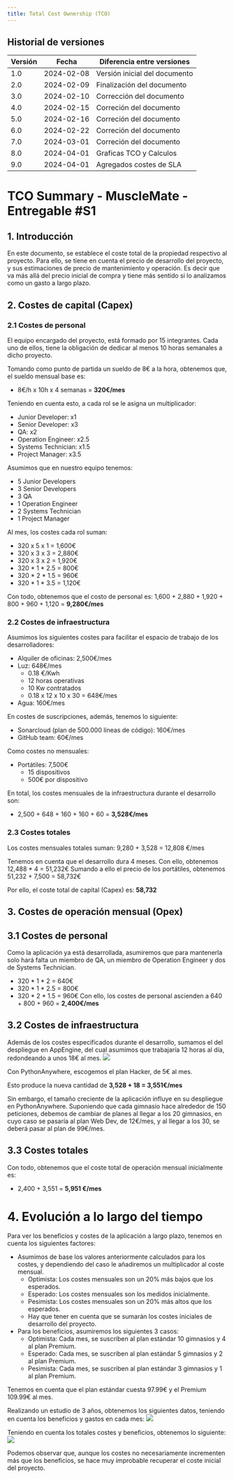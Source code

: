 ```yaml
---
title: Total Cost Ownership (TCO)
---
```


## Historial de versiones

| Versión | Fecha      | Diferencia entre versiones    |
| ------- | ---------- | ----------------------------- |
| 1.0     | 2024-02-08 | Versión inicial del documento |
| 2.0     | 2024-02-09 | Finalización del documento    |
| 3.0     | 2024-02-10 | Corrección del documento      |
| 4.0     | 2024-02-15 | Correción del documento       |
| 5.0     | 2024-02-16 | Correción del documento       |
| 6.0     | 2024-02-22 | Correción del documento       |
| 7.0     | 2024-03-01 | Correción del documento       |
| 8.0     | 2024-04-01 | Graficas TCO y Calculos       |
| 9.0     | 2024-04-01 | Agregados costes de SLA       |

# TCO Summary - MuscleMate - Entregable #S1

## 1. Introducción

En este documento, se establece el coste total de la propiedad respectivo al proyecto. Para ello, se tiene en cuenta el precio de desarrollo del proyecto, y sus estimaciones de precio de mantenimiento y operación. Es decir que va más allá del precio inicial de compra y tiene más sentido si lo analizamos como un gasto a largo plazo.

## 2. Costes de capital (Capex)

### 2.1 Costes de personal

El equipo encargado del proyecto, está formado por 15 integrantes. Cada uno de ellos, tiene la obligación de dedicar al menos 10 horas semanales a dicho proyecto.

Tomando como punto de partida un sueldo de 8€ a la hora, obtenemos que, el sueldo mensual base es:
- 8€/h x 10h x 4 semanas = **320€/mes**

Teniendo en cuenta esto, a cada rol se le asigna un multiplicador:

- Junior Developer: x1
- Senior Developer: x3
- QA: x2
- Operation Engineer: x2.5
- Systems Technician: x1.5
- Project Manager: x3.5

Asumimos que en nuestro equipo tenemos:
- 5 Junior Developers
- 3 Senior Developers
- 3 QA
- 1 Operation Engineer
- 2 Systems Technician
- 1 Project Manager

Al mes, los costes cada rol suman:
- 320 x 5 x 1 = 1,600€
- 320 x 3 x 3 = 2,880€
- 320 x 3 x 2 = 1,920€
- 320 * 1 * 2.5 = 800€
- 320 * 2 * 1.5 = 960€
- 320 * 1 * 3.5 = 1,120€

Con todo, obtenemos que el costo de personal es:
1,600 + 2,880 + 1,920 + 800 + 960 + 1,120 = **9,280€/mes**

### 2.2 Costes de infraestructura

Asumimos los siguientes costes para facilitar el espacio de trabajo de los desarrolladores:
- Alquiler de oficinas: 2,500€/mes
- Luz: 648€/mes
  - 0.18 €/Kwh
  - 12 horas operativas
  - 10 Kw contratados
  - 0.18 x 12 x 10 x 30 = 648€/mes
- Agua: 160€/mes

En costes de suscripciones, además, tenemos lo siguiente:
- Sonarcloud (plan de 500.000 líneas de código): 160€/mes
- GitHub team: 60€/mes

Como costes no mensuales:
- Portátiles: 7,500€
  - 15 dispositivos
  - 500€ por dispositivo

En total, los costes mensuales de la infraestructura durante el desarrollo son:
- 2,500 + 648 + 160 + 160 + 60 = **3,528€/mes**

### 2.3 Costes totales

Los costes mensuales totales suman:
9,280 + 3,528 = 12,808 €/mes

Tenemos en cuenta que el desarrollo dura 4 meses. Con ello, obtenemos 12,488 * 4 = 51,232€
Sumando a ello el precio de los portátiles, obtenemos 51,232 + 7,500 = 58,732€

Por ello, el coste total de capital (Capex) es: **58,732**

## 3. Costes de operación mensual (Opex)

## 3.1 Costes de personal

Como la aplicación ya está desarrollada, asumiremos que para mantenerla solo hará falta un miembro de QA, un miembro de Operation Engineer y dos de Systems Technician.
- 320 * 1 * 2 = 640€
- 320 * 1 * 2.5 = 800€
- 320 * 2 * 1.5 = 960€
Con ello, los costes de personal ascienden a 640 + 800 + 960 = **2,400€/mes**

## 3.2 Costes de infraestructura

Además de los costes especificados durante el desarrollo, sumamos el del despliegue en AppEngine, del cual asumimos que trabajaría 12 horas al día, redondeando a unos 18€ al mes.
![](/img/appenginecosts.png)

Con PythonAnywhere, escogemos el plan Hacker, de 5€ al mes.

Esto produce la nueva cantidad de **3,528 + 18 = 3,551€/mes**

Sin embargo, el tamaño creciente de la aplicación influye en su despliegue en PythonAnywhere. Suponiendo que cada gimnasio hace alrededor de 150 peticiones,
debemos de cambiar de planes al llegar a los 20 gimnasios, en cuyo caso se pasaría al plan Web Dev, de 12€/mes, y al llegar a los 30, se deberá pasar
al plan de 99€/mes.

## 3.3 Costes totales

Con todo, obtenemos que el coste total de operación mensual inicialmente es:
- 2,400 + 3,551 = **5,951 €/mes**

# 4. Evolución a lo largo del tiempo

Para ver los beneficios y costes de la aplicación a largo plazo, tenemos en cuenta los siguientes factores:

- Asumimos de base los valores anteriormente calculados para los costes, y dependiendo del caso le añadiremos un multiplicador al coste mensual.
  - Optimista: Los costes mensuales son un 20% más bajos que los esperados.
  - Esperado: Los costes mensuales son los medidos inicialmente.
  - Pesimista: Los costes mensuales son un 20% más altos que los esperados.
  - Hay que tener en cuenta que se sumarán los costes iniciales de desarrollo del proyecto.
- Para los beneficios, asumiremos los siguientes 3 casos:
  - Optimista: Cada mes, se suscriben al plan estándar 10 gimnasios y 4 al plan Premium.
  - Esperado: Cada mes, se suscriben al plan estándar 5 gimnasios y 2 al plan Premium.
  - Pesimista: Cada mes, se suscriben al plan estándar 3 gimnasios y 1 al plan Premium.

Tenemos en cuenta que el plan estándar cuesta 97.99€ y el Premium 109.99€ al mes.

Realizando un estudio de 3 años, obtenemos los siguientes datos, teniendo en cuenta los beneficios y gastos en cada mes:
![](/img/beneficiosvscostes.png)

Teniendo en cuenta los totales costes y beneficios, obtenemos lo siguiente:
![](/img/beneficioscostesexpon.png)

Podemos observar que, aunque los costes no necesariamente incrementen más que los beneficios, se hace muy improbable recuperar el coste inicial del proyecto.


